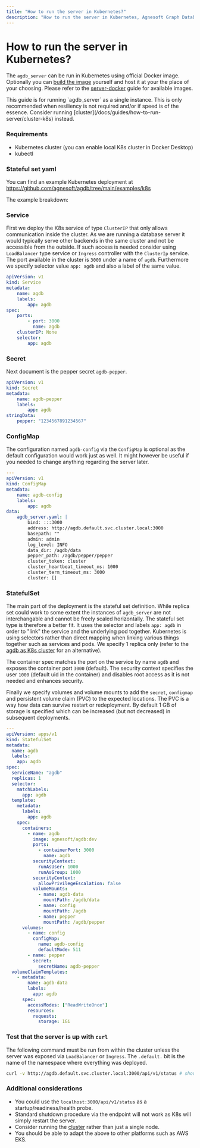 ```yaml
---
title: "How to run the server in Kubernetes?"
description: "How to run the server in Kubernetes, Agnesoft Graph Database"
---
```



# How to run the server in Kubernetes?

The `agdb_server` can be run in Kubernetes using official Docker image. Optionally you can [build the image](https://github.com/agnesoft/agdb/blob/main/agdb_server/containerfile) yourself and host it at your the place of your choosing. Please refer to the [server-docker](/docs/guides/how-to-run-server/server-docker) guide for available images.

<Callout>
    This guide is for running `agdb_server` as a single instance. This is only
    recommended when resiliency is not required and/or if speed is of the
    essence. Consider running
    [cluster](/docs/guides/how-to-run-server/cluster-k8s) instead.
</Callout>

### Requirements

-   Kubernetes cluster (you can enable local K8s cluster in Docker Desktop)
-   kubectl

### Stateful set yaml

You can find an example Kubernetes deployment at https://github.com/agnesoft/agdb/tree/main/examples/k8s

The example breakdown:

<Steps>

### Service

First we deploy the K8s service of type `ClusterIP` that only allows communication inside the cluster. As we are running a database server it would typically serve other backends in the same cluster and not be accessible from the outside. If such access is needed consider using `LoadBalancer` type service or `Ingress` controller with the `ClusterIp` service. The port available in the cluster is `3000` under a name of `agdb`. Furthermore we specify selector value `app: agdb` and also a label of the same value.

```yaml
apiVersion: v1
kind: Service
metadata:
    name: agdb
    labels:
        app: agdb
spec:
    ports:
        - port: 3000
          name: agdb
    clusterIP: None
    selector:
        app: agdb
```

### Secret

Next document is the pepper secret `agdb-pepper`.

```yaml
apiVersion: v1
kind: Secret
metadata:
    name: agdb-pepper
    labels:
        app: agdb
stringData:
    pepper: "1234567891234567"
```

### ConfigMap

The configuration named `agdb-config` via the `ConfigMap` is optional as the default configuration would work just as well. It might however be useful if you needed to change anything regarding the server later.

```yaml
---
apiVersion: v1
kind: ConfigMap
metadata:
    name: agdb-config
    labels:
        app: agdb
data:
    agdb_server.yaml: |
        bind: :::3000
        address: http://agdb.default.svc.cluster.local:3000
        basepath: ""
        admin: admin
        log_level: INFO
        data_dir: /agdb/data
        pepper_path: /agdb/pepper/pepper
        cluster_token: cluster
        cluster_heartbeat_timeout_ms: 1000
        cluster_term_timeout_ms: 3000
        cluster: []
```

### StatefulSet

The main part of the deployment is the stateful set definition. While replica set could work to some extent the instances of `agdb_server` are not interchangable and cannot be freely scaled horizontally. The stateful set type is therefore a better fit. It uses the selector and labels `app: agdb` in order to "link" the service and the underlying pod together. Kubernetes is using selectors rather than direct mapping when linking various things together such as services and pods. We specify 1 replica only (refer to the [agdb as K8s cluster](/docs/guides/how-to-run-server/cluster-k8s) for an alternative).

The container spec matches the port on the service by name `agdb` and exposes the container port `3000` (default). The security context specifies the user `1000` (default uid in the container) and disables root access as it is not needed and enhances security.

Finally we specify volumes and volume mounts to add the `secret`, `configmap` and persistent volume claim (PVC) to the expected locations. The PVC is a way how data can survive restart or redeployment. By default 1 GB of storage is specified which can be increased (but not decreased) in subsequent deployments.

```yaml
---
apiVersion: apps/v1
kind: StatefulSet
metadata:
  name: agdb
  labels:
    app: agdb
spec:
  serviceName: "agdb"
  replicas: 1
  selector:
    matchLabels:
      app: agdb
  template:
    metadata:
      labels:
        app: agdb
    spec:
      containers:
        - name: agdb
          image: agnesoft/agdb:dev
          ports:
            - containerPort: 3000
              name: agdb
          securityContext:
            runAsUser: 1000
            runAsGroup: 1000
          securityContext:
            allowPrivilegeEscalation: false
          volumeMounts:
            - name: agdb-data
              mountPath: /agdb/data
            - name: config
              mountPath: /agdb
            - name: pepper
              mountPath: /agdb/pepper
      volumes:
        - name: config
          configMap:
            name: agdb-config
            defaultMode: 511
        - name: pepper
          secret:
            secretName: agdb-pepper
  volumeClaimTemplates:
    - metadata:
        name: agdb-data
        labels:
          app: agdb
      spec:
        accessModes: ["ReadWriteOnce"]
        resources:
          requests:
            storage: 1Gi
```

### Test that the server is up with `curl`

The following command must be run from within the cluster unless the server was exposed via `LoadBalancer` or `Ingress`. The `.default.` bit is the name of the namespace where everything was deployed.

```bash
curl -v http://agdb.default.svc.cluster.local:3000/api/v1/status # should return 200 OK
```

### Additional considerations

-   You could use the `localhost:3000/api/v1/status` as a startup/readiness/health probe.
-   Standard shutdown procedure via the endpoint will not work as K8s will simply restart the server.
-   Consider running the [cluster](/docs/guides/how-to-run-server/cluster-k8s) rather than just a single node.
-   You should be able to adapt the above to other platforms such as AWS EKS.

</Steps>
